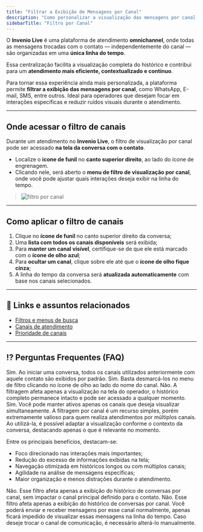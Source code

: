```yaml
---
title: "Filtrar a Exibição de Mensagens por Canal"
description: "Como personalizar a visualização das mensagens por canal no Invenio Live"
sidebarTitle: "Filtro por Canal"
---
```


O **Invenio Live** é uma plataforma de atendimento **omnichannel**, onde todas as mensagens trocadas com o contato — independentemente do canal — são organizadas em uma **única linha do tempo**.

Essa centralização facilita a visualização completa do histórico e contribui para um **atendimento mais eficiente, contextualizado e contínuo**.

Para tornar essa experiência ainda mais personalizada, a plataforma permite **filtrar a exibição das mensagens por canal**, como WhatsApp, E-mail, SMS, entre outros. Ideal para operadores que desejam focar em interações específicas e reduzir ruídos visuais durante o atendimento.

---

##  Onde acessar o filtro de canais

Durante um atendimento no **Invenio Live**, o filtro de visualização por canal pode ser acessado **na tela da conversa com o contato**.

- Localize o **ícone de funil** no **canto superior direito**, ao lado do ícone de engrenagem.
- Clicando nele, será aberto o **menu de filtro de visualização por canal**, onde você pode ajustar quais interações deseja exibir na linha do tempo.

> ![filtro por canal](https://robbublob.blob.core.windows.net/docs/filtropcanal.png)

---

##  Como aplicar o filtro de canais

1. Clique no **ícone de funil** no canto superior direito da conversa;  
2. Uma **lista com todos os canais disponíveis** será exibida;  
3. Para **manter um canal visível**, certifique-se de que ele está marcado com o **ícone de olho azul**;  
4. Para **ocultar um canal**, clique sobre ele até que o **ícone de olho fique cinza**;  
5. A linha do tempo da conversa será **atualizada automaticamente** com base nos canais selecionados.  

---

## 🔗 Links e assuntos relacionados

- [Filtros e menus de busca](https://docs.robbu.global/docs/live/filtros-e-menus-de-busca)  
- [Canais de atendimento](https://docs.robbu.global/docs/center/canais-atendimento)  
- [Prioridade de canais](https://docs.robbu.global/docs/center/prioridade-de-canais)  

---

## ⁉️ Perguntas Frequentes (FAQ)

<AccordionGroup title="Dúvidas Frequentes">

<Accordion title="Todos os canais ficam visíveis por padrão?">
Sim. Ao iniciar uma conversa, todos os canais utilizados anteriormente com aquele contato são exibidos por padrão.
</Accordion>

<Accordion title="Posso ocultar canais que não utilizo com frequência?">
Sim. Basta desmarcá-los no menu de filtro clicando no ícone de olho ao lado do nome do canal.
</Accordion>

<Accordion title="Esse filtro altera o histórico do contato?">
Não. A filtragem afeta apenas a visualização na tela do operador, o histórico completo permanece intacto e pode ser acessado a qualquer momento.
</Accordion>

<Accordion title="É possível aplicar múltiplos filtros de canal ao mesmo tempo?">
Sim. Você pode manter ativos apenas os canais que deseja visualizar simultaneamente.
</Accordion>

<Accordion title="Quais são os benefícios do filtro por canal?">
A filtragem por canal é um recurso simples, porém extremamente valioso para quem realiza atendimentos por múltiplos canais.  
Ao utilizá-la, é possível adaptar a visualização conforme o contexto da conversa, destacando apenas o que é relevante no momento.  

Entre os principais benefícios, destacam-se:  
- Foco direcionado nas interações mais importantes;  
- Redução do excesso de informações exibidas na tela;  
- Navegação otimizada em históricos longos ou com múltiplos canais;  
- Agilidade na análise de mensagens específicas;  
- Maior organização e menos distrações durante o atendimento.  
</Accordion>

<Accordion title="Ao ocultar a visualização eu altero o canal principal do contato?">
Não. Esse filtro afeta apenas a exibição do histórico de conversas por canal, sem impactar o canal principal definido para o contato.
</Accordion>

<Accordion title="Ao ocultar a visualização eu sou bloqueado de enviar ou receber mensagens do contato por esses canais?">
Não. Esse filtro afeta apenas a exibição do histórico de conversas por canal.  
Você poderá enviar e receber mensagens por esse canal normalmente, apenas ficará impedido de visualizar essas mensagens na linha do tempo.  
Caso deseje trocar o canal de comunicação, é necessário alterá-lo manualmente.  
</Accordion>

</AccordionGroup>
